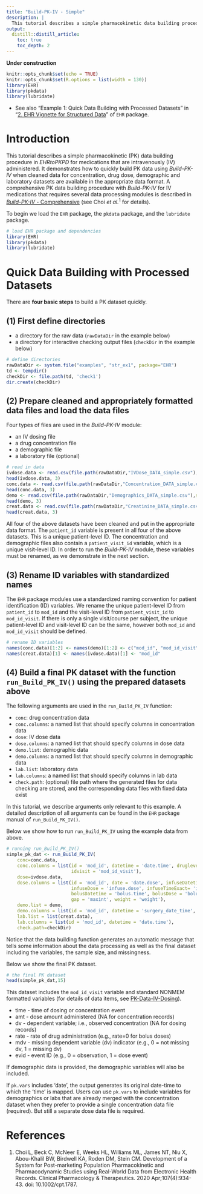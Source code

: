 ```yaml
---
title: "Build-PK-IV - Simple"
description: |
  This tutorial describes a simple pharmacokinetic data building procedure without using additional data processing modules for medications that are intravenously administered.
output:
  distill::distill_article:
    toc: true
    toc_depth: 2
---
```


**Under construction**

```r
knitr::opts_chunk$set(echo = TRUE)
knitr::opts_chunk$set(R.options = list(width = 130))
library(EHR)
library(pkdata)
library(lubridate)
```

* See also "Example 1: Quick Data Building with Processed Datasets" in "[2. EHR Vignette for Structured Data](https://cran.r-project.org/web/packages/EHR/vignettes/ehr_vignette_02_str.html)" of `EHR` package.

# Introduction
This tutorial describes a simple pharmacokinetic (PK) data building procedure in *EHRtoPKPD* for medications that are intravenously (IV) administered. It demonstrates how to quickly build PK data using *Build-PK-IV* when cleaned data for concentration, drug dose, demographic and laboratory datasets are available in the appropriate data format. A comprehensive PK data building procedure with *Build-PK-IV* for IV medications that requires several data processing modules is described in [*Build-PK-IV* - Comprehensive](Build-PK-IV-comprehensive.html) (see Choi *et al.*$^{1}$ for details).

To begin we load the `EHR` package, the `pkdata` package, and the `lubridate` package. 

```r
# load EHR package and dependencies
library(EHR)
library(pkdata)
library(lubridate)
```

# Quick Data Building with Processed Datasets

There are **four basic steps** to build a PK dataset quickly.

## (1) First define directories
* a directory for the raw data (`rawDataDir` in the example below)
* a directory for interactive checking output files (`checkDir` in the example below)

```r
# define directories
rawDataDir <- system.file("examples", "str_ex1", package="EHR")
td <- tempdir()
checkDir <- file.path(td, 'check1')
dir.create(checkDir)
```

## (2) Prepare cleaned and appropriately formatted data files and load the data files

Four types of files are used in the *Build-PK-IV* module:

* an IV dosing file
* a drug concentration file
* a demographic file
* a laboratory file (optional)

```r
# read in data
ivdose.data <- read.csv(file.path(rawDataDir,"IVDose_DATA_simple.csv"),stringsAsFactors = FALSE)
head(ivdose.data, 3)
conc.data <- read.csv(file.path(rawDataDir,"Concentration_DATA_simple.csv"),stringsAsFactors = FALSE)
head(conc.data, 3)
demo <- read.csv(file.path(rawDataDir,"Demographics_DATA_simple.csv"),stringsAsFactors = FALSE)
head(demo, 3)
creat.data <- read.csv(file.path(rawDataDir,"Creatinine_DATA_simple.csv"),stringsAsFactors = FALSE)
head(creat.data, 3)
```

All four of the above datasets have been cleaned and put in the appropriate data format. The `patient_id` variable is present in all four of the above datasets. This is a unique patient-level ID. The concentration and demographic files also contain a `patient_visit_id` variable, which is a unique visit-level ID. In order to run the *Build-PK-IV* module, these variables must be renamed, as we demonstrate in the next section.

## (3) Rename ID variables with standardized names
The `EHR` package modules use a standardized naming convention for patient identification (ID) variables. We rename the unique patient-level ID from `patient_id` to `mod_id` and the visit-level ID from `patient_visit_id` to `mod_id_visit`. If there is only a single visit/course per subject, the unique patient-level ID and visit-level ID can be the same, however both `mod_id` and `mod_id_visit` should be defined.

```r
# rename ID variables
names(conc.data)[1:2] <- names(demo)[1:2] <- c("mod_id", "mod_id_visit")
names(creat.data)[1] <- names(ivdose.data)[1] <- "mod_id"
```

## (4) Build a final PK dataset with the function `run_Build_PK_IV()` using the prepared datasets above

The following arguments are used in the `run_Build_PK_IV` function:

* `conc`: drug concentration data
* `conc.columns`: a named list that should specify columns in concentration data
* `dose`: IV dose data
* `dose.columns`:  a named list that should specify columns in dose data
* `demo.list`: demographic data
* `demo.columns`: a named list that should specify columns in demographic data
* `lab.list`: laboratory data
* `lab.columns`: a named list that should specify columns in lab data
* `check.path`: (optional) file path where the generated files for data checking are stored, and the corresponding data files with fixed data exist

In this tutorial, we describe arguments only relevant to this example. A detailed description of all arguments can be found in the `EHR` package manual of `run_Build_PK_IV()`.

Below we show how to run `run_Build_PK_IV` using the example data from above.

```r
# running run_Build_PK_IV()
simple_pk_dat <- run_Build_PK_IV(
    conc=conc.data,
    conc.columns = list(id = 'mod_id', datetime = 'date.time', druglevel = 'conc.level', 
                        idvisit = 'mod_id_visit'),
    dose=ivdose.data,
    dose.columns = list(id = 'mod_id', date = 'date.dose', infuseDatetime = 'infuse.time', 
                        infuseDose = 'infuse.dose', infuseTimeExact= 'infuse.time.real', 
                        bolusDatetime = 'bolus.time', bolusDose = 'bolus.dose', 
                        gap = 'maxint', weight = 'weight'),
    demo.list = demo,
    demo.columns = list(id = 'mod_id', datetime = 'surgery_date_time', idvisit = 'mod_id_visit'),
    lab.list = list(creat.data),
    lab.columns = list(id = 'mod_id', datetime = 'date.time'),
    check.path=checkDir)
```

Notice that the data building function generates an automatic message that tells some information about the data processing as well as the final dataset including the variables, the sample size, and missingness.

Below we show the final PK dataset.

```r
# the final PK dataset
head(simple_pk_dat,15)
```

This dataset includes the `mod_id_visit` variable and standard NONMEM formatted variables (for details of data items, see [PK-Data-IV-Dosing](PK-Data-IV-Dosing.html)).

* time - time of dosing or concentration event
* amt - dose amount administered (NA for concentration records)
* dv - dependent variable; i.e., observed concentration (NA for dosing records)
* rate - rate of drug administration (e.g., rate=0 for bolus doses)
* mdv - missing dependent variable (dv) indicator (e.g., 0 = not missing dv, 1 = missing dv)
* evid - event ID (e.g., 0 = observation, 1 = dose event)

If demographic data is provided, the demographic variables will also be included. 

If `pk.vars` includes ‘date’, the output generates its original date-time to which the ‘time’ is mapped. Users can use `pk.vars` to include variables for demographics or labs that are already merged with the concentration dataset when they prefer to provide a single concentration data file (required). But still a separate dose data file is required.

# References
1. Choi L, Beck C, McNeer E, Weeks HL, Williams ML, James NT, Niu X, Abou-Khalil BW, Birdwell KA, Roden DM, Stein CM. Development of a System for Post-marketing Population Pharmacokinetic and Pharmacodynamic Studies using Real-World Data from Electronic Health Records. Clinical Pharmacology & Therapeutics. 2020 Apr;107(4):934-43. doi: 10.1002/cpt.1787.
